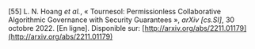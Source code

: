 \[55\]		L. N. Hoang *et al.*, « Tournesol: Permissionless Collaborative Algorithmic Governance with Security Guarantees », *arXiv \[cs.SI\]*, 30 octobre 2022\. \[En ligne\]. Disponible sur: [http://arxiv.org/abs/2211.01179](http://arxiv.org/abs/2211.01179)